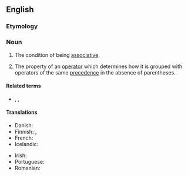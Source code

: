 ==English==

===Etymology===
{{suffix|en|associative|ity}}

===Noun===
{{wikipedia}}
{{en-noun|associativities}}

# {{lb|en|algebra}} The condition of being [[associative]].
# {{lb|en|programming}} The property of an [[operator]] which determines how it is grouped with operators of the same [[precedence]] in the absence of parentheses.

====Related terms====
* {{l|en|left-associative}}, {{l|en|right-associative}}, {{l|en|non-associative}}

====Translations====
{{trans-top|condition of being associative}}
* Danish: {{t|da|associativitet|c}}
* Finnish: {{t+|fi|liitännäisyys}}, {{t|fi|assosiatiivisuus}}
* French: {{t+|fr|associativité|f}}
* Icelandic: {{t|is|tengni|f}}
{{trans-mid}}
* Irish: {{t|ga|comhthiomsaitheacht|f}}
* Portuguese: {{t+|pt|associatividade|f}}
* Romanian: {{t+|ro|asociativitate|f}}
{{trans-bottom}}